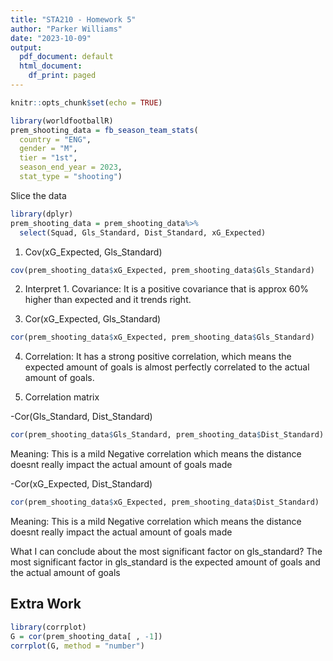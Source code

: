 ```yaml
---
title: "STA210 - Homework 5"
author: "Parker Williams"
date: "2023-10-09"
output:
  pdf_document: default
  html_document:
    df_print: paged
---
```


```r
knitr::opts_chunk$set(echo = TRUE)
```

```r
library(worldfootballR)
prem_shooting_data = fb_season_team_stats(
  country = "ENG",
  gender = "M",
  tier = "1st",
  season_end_year = 2023,
  stat_type = "shooting")
```

Slice the data
```r
library(dplyr)
prem_shooting_data = prem_shooting_data%>%
  select(Squad, Gls_Standard, Dist_Standard, xG_Expected)
```

1. Cov(xG_Expected, Gls_Standard)
```r
cov(prem_shooting_data$xG_Expected, prem_shooting_data$Gls_Standard)
```

2. Interpret 1.
Covariance: It is a positive covariance that is approx 60% higher than expected and it trends right.

3. Cor(xG_Expected, Gls_Standard)
```r
cor(prem_shooting_data$xG_Expected, prem_shooting_data$Gls_Standard)
```

4. Correlation: It has a strong positive correlation, which means the expected amount of goals is almost perfectly correlated to the actual amount of goals.

5. Correlation matrix

-Cor(Gls_Standard, Dist_Standard)
```r
cor(prem_shooting_data$Gls_Standard, prem_shooting_data$Dist_Standard)
```

Meaning: This is a mild Negative correlation which means the distance doesnt really impact the actual amount of goals made

-Cor(xG_Expected, Dist_Standard)
```r
cor(prem_shooting_data$xG_Expected, prem_shooting_data$Dist_Standard)
```

Meaning: This is a mild Negative correlation which means the distance doesnt really impact the actual amount of goals made

What I can conclude about the most significant factor on gls_standard?
The most significant factor in gls_standard is the expected amount of goals and the actual amount of goals

## Extra Work
```r
library(corrplot)
G = cor(prem_shooting_data[ , -1])
corrplot(G, method = "number")
```
